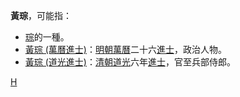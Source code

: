 '''黃琮'''，可能指：
* [[琮|琮]]的一種。
* [[黃琮_(萬曆進士)|黃琮 (萬曆進士)]]：[[明朝|明朝]][[萬曆|萬曆]]二十六[[進士|進士]]，政治人物。
* [[黃琮_(道光進士)|黃琮 (道光進士)]]：[[清朝|清朝]][[道光|道光]]六年[[進士|進士]]，官至兵部侍郎。
{{disamb}}
[[分類:二字消歧義|H]]
